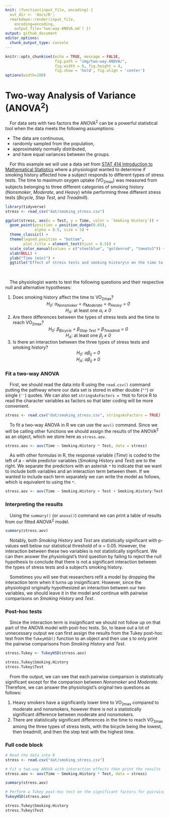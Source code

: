 ```yaml
---
knit: (function(input_file, encoding) {
  out_dir <- 'docs/R';
  rmarkdown::render(input_file,
    encoding=encoding,
    output_file='two-way-ANOVA.md') })
output: github_document
editor_options:
  chunk_output_type: console
---
```

  
```r
knitr::opts_chunk$set(echo = TRUE, message = FALSE,
                      fig.path = "img/two-way-ANOVA/",
                      fig.width = 6, fig.height = 4,
                      fig.show = 'hold', fig.align = 'center')
options(width=100)
```

# Two-way Analysis of Variance (ANOVA<sup>2</sup>)

&emsp;For data sets with two factors the ANOVA<sup>2</sup> can be a powerful statistical tool when the data meets the following assumptions:

* The data are continuous,
* randomly sampled from the population,
* approximately normally distributed,
* and have equal variances between the groups.

&emsp;For this example we will use a data set from [STAT 414 Introduction to Mathematical Statistics](https://online.stat.psu.edu/stat415/lesson/14/14.1) where a physiologist wanted to determine if smoking history affected how a subject responds to different types of stress tests. The time to maximum oxygen uptake (VO<sub>2max</sub>) was measured from subjects belonging to three different categories of smoking history (*Nonsmoker*, *Moderate*, and *Heavy*) while performing three different stress tests (*Bicycle*, *Step Test*, and *Treadmill*).

```r
library(tidyverse)
stress <- read_csv("dat/smoking_stress.csv")

ggplot(stress, aes(x = Test, y = Time, color = `Smoking History`)) +
  geom_point(position = position_dodge(0.65),
             alpha = 0.5, size = 5) +
  theme_classic() +
  theme(legend.position = "bottom",
        plot.title = element_text(hjust = 0.5)) +
  scale_color_manual(values = c("steelblue", "goldenrod", "tomato3")) +
  xlab(NULL) +
  ylab("Time (min)") +
  ggtitle("Effect of stress tests and smoking history\n on the time to maximum oxygen uptake")
```

<br>

&emsp;The physiologist wants to test the following questions and their respective null and alternative hypotheses:

1. Does smoking history affect the time to VO<sub>2max</sub>?
<center><i>H<sub>0</sub></i>:<i> &alpha;<sub>Nonsmoker</sub> = &alpha;<sub>Moderate</sub> = &alpha;<sub>Heavy</sub> = 0</i></center>
<center><i>H<sub>A</sub></i>: at least one <i>&alpha;<sub>i</sub> &ne; 0</i></center>
2. Are there differences between the types of stress tests and the time to reach VO<sub>2max</sub>?
<center><i>H<sub>0</sub></i>:<i> &beta;<sub>Bicycle</sub> = &beta;<sub>Step Test</sub> = &beta;<sub>Treadmill</sub> = 0</i></center>
<center><i>H<sub>A</sub></i>: at least one <i>&beta;<sub>j</sub> &ne; 0</i></center>
3. Is there an interaction between the three types of stress tests and smoking history?
<center><i>H<sub>0</sub></i>: <i>&alpha;&beta;<sub>ij</sub> = 0</i></center>
<center><i>H<sub>A</sub></i>: <i>&alpha;&beta;<sub>ij</sub> &ne; 0</i></center>

### Fit a two-way ANOVA

&emsp;First, we should read the data into R using the `read.csv()` command putting the pathway where our data set is stored in either double (`""`) or single (`''`) quotes.  We can also set `stringsAsFactors = TRUE` to force R to read the character variables as factors so that later coding will be more convenient.

```r
stress <- read.csv("dat/smoking_stress.csv", stringsAsFactors = TRUE)
```

&emsp;To fit a two-way ANOVA in R we can use the `aov()` command.  Since we will be calling other functions we should assign the results of the ANOVA<sup>2</sup> as an object, which we store here as `stress.aov`.

```r
stress.aov <- aov(Time ~ Smoking.History * Test, data = stress)
```

&emsp;As with other formulas in R, the response variable (*Time*) is coded to the left of a `~` while predictor variables (*Smoking History* and *Test*) are to the right. We separate the predictors with an asterisk `*` to indicate that we want to include both variables and an interaction term between them. If we wanted to include each term separately we can write the model as follows, which is equivalent to using the `*`.

```r
stress.aov <- aov(Time ~ Smoking.History + Test + Smoking.History:Test, data = stress)
```

### Interpreting the results

&emsp;Using the `summary()` (or `anova()`) command we can print a table of results from our fitted ANOVA<sup>2</sup> model.

```r
summary(stress.aov)
```

&emsp;Notably, both *Smoking History* and *Test* are statistically significant with p-values well below our statistical threshold of &alpha; = 0.05.  However, the interaction between these two variables is not statistically significant.  We can then answer the physiologist's third question by failing to reject the null hypothesis to conclude that there is not a significant interaction between the types of stress tests and a subject's smoking history.

&emsp;Sometimes you will see that researchers refit a model by dropping the interaction term when it turns up insignificant.  However, since the physiologist originally hypothesized an interaction between our two variables, we should leave it in the model and continue with pairwise comparisons on *Smoking History* and *Test*. 

### Post-hoc tests

&emsp;Since the interaction term is insignificant we should not follow up on that part of the ANOVA model with post-hoc tests.  So, to leave out a lot of unnecessary output we can first assign the results from the Tukey post-hoc test from the `TukeyHSD()` function to an object and then use `$` to only print the pairwise comparisons from *Smoking History* and *Test*.

```r
stress.Tukey <- TukeyHSD(stress.aov)

stress.Tukey$Smoking.History
stress.Tukey$Test
```

&emsp;From the output, we can see that each pairwise comparison is statistically significant except for the comparison between *Nonsmoker* and *Moderate*. Therefore, we can answer the physiologist's original two questions as follows:

1. Heavy smokers have a significantly lower time to VO<sub>2max</sub> compared to moderate and nonsmokers, however there is not a statistically significant difference between moderate and nonsmokers.
2. There are statistically significant differences in the time to reach VO<sub>2max</sub> among the three types of stress tests, with the bicycle being the lowest, then treadmill, and then the step test with the highest time.

### Full code block

```r
# Read the data into R
stress <- read.csv("dat/smoking_stress.csv")

# Fit a two-way ANOVA with interaction effects then print the results
stress.aov <- aov(Time ~ Smoking.History * Test, data = stress)

summary(stress.aov)

# Perform a Tukey post-hoc test on the significant factors for pairwise comparisons
TukeyHSD(stress.aov)

stress.Tukey$Smoking.History
stress.Tukey$Test
```

